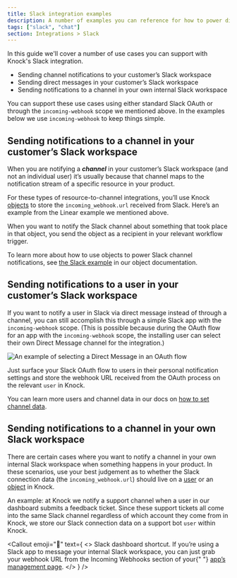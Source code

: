 ```yaml
---
title: Slack integration examples
description: A number of examples you can reference for how to power different types of Slack notifications with Knock. 
tags: ["slack", "chat"]
section: Integrations > Slack
---
```


In this guide we'll cover a number of use cases you can support with Knock's Slack integration. 

- Sending channel notifications to your customer’s Slack workspace
- Sending direct messages in your customer’s Slack workspace
- Sending notifications to a channel in your own internal Slack workspace

You can support these use cases using either standard Slack OAuth or through the `incoming-webhook` scope we mentioned above. In the examples below we use `incoming-webhook` to keep things simple. 

## Sending notifications to a channel in your customer’s Slack workspace

When you are notifying a **_channel_** in your customer’s Slack workspace (and not an individual user) it’s usually because that channel maps to the notification stream of a specific resource in your product.

For these types of resource-to-channel integrations, you’ll use Knock [objects](https://docs.knock.app/send-and-manage-data/objects) to store the `incoming_webhook.url` received from Slack. Here’s an example from the Linear example we mentioned above.

<MultiLangCodeBlock snippet="objects.set" title="Creating an object" />

When you want to notify the Slack channel about something that took place in that object, you send the object as a recipient in your relevant workflow trigger.

<MultiLangCodeBlock
  snippet="workflows.trigger-with-object-as-recipient"
  title="Object recipient in a workflow trigger"
/>

To learn more about how to use objects to power Slack channel notifications, see [the Slack example](https://docs.knock.app/send-and-manage-data/objects#slack-channel-notifications) in our object documentation.

## Sending notifications to a user in your customer’s Slack workspace

If you want to notify a user in Slack via direct message instead of through a channel, you can still accomplish this through a simple Slack app with the `incoming-webhook` scope. (This is possible because during the OAuth flow for an app with the `incoming-webhook` scope, the installing user can select their own Direct Message channel for the integration.)

![An example of selecting a Direct Message in an OAuth flow](/images/slack-oauth-flow-select-channel.png)

Just surface your Slack OAuth flow to users in their personal notification settings and store the webhook URL received from the OAuth process on the relevant `user` in Knock.

You can learn more users and channel data in our docs on [how to set channel data](https://docs.knock.app/send-notifications/setting-channel-data).

## Sending notifications to a channel in your own Slack workspace

There are certain cases where you want to notify a channel in your own internal Slack workspace when something happens in your product. In these scenarios, use your best judgement as to whether the Slack connection data (the `incoming_webhook.url`) should live on a [user](https://docs.knock.app/reference#users) or an [object](https://docs.knock.app/reference#objects) in Knock.

An example: at Knock we notify a support channel when a user in our dashboard submits a feedback ticket. Since these support tickets all come into the same Slack channel regardless of which account they come from in Knock, we store our Slack connection data on a support bot `user` within Knock.

<Callout
  emoji="🌠"
  text={
    <>
      <span className="font-bold">Slack dashboard shortcut.</span> If you’re
      using a Slack app to message your internal Slack workspace, you can just
      grab your webhook URL from the Incoming Webhooks section of your{" "}
      <a href="https://api.slack.com/apps">app’s management page</a>.
    </>
  }
/>